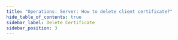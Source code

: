 ```yaml
---
title: "Operations: Server: How to delete client certificate?"
hide_table_of_contents: true
sidebar_label: Delete Certificate
sidebar_position: 3
---
```





<LanguageSwitcher supportedLanguages={supportedLanguages} />

<LanguageContent language="csharp">
   <DeleteCertificateCsharp />
</LanguageContent>


<!---
- [How to create client certificate?](../../../../client-api/operations/server-wide/certificates/create-client-certificate)

-->
